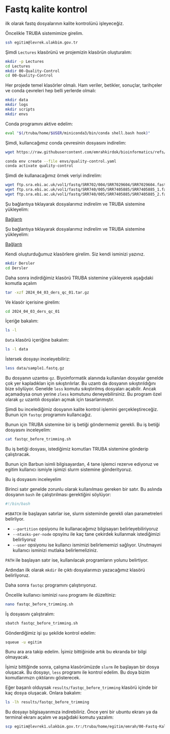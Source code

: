 # Fastq kalite kontrol

ilk olarak fastq dosyalarının kalite kontrolünü işleyeceğiz.

Öncelikle TRUBA sistemimize girelim.

```bash
ssh egitim@levrek.ulakbim.gov.tr
```

Şimdi `Lectures` klasörünü ve projemizin klasörün oluşturalım:

```bash
mkdir -p Lectures
cd Lectures
mkdir 00-Quality-Control
cd 00-Quality-Control
```

Her projede temel klasörler olmalı. Ham veriler, betikler, sonuçlar, tarihçeler ve conda çevreleri hep belli yerlerde olmalı:

```bash
mkdir data
mkdir logs
mkdir scripts
mkdir envs
```

Conda programını aktive edelim:

```bash
eval "$(/truba/home/$USER/miniconda3/bin/conda shell.bash hook)"
```

Şimdi, kullancağımız conda çevresinin dosyasını indirelim:

```bash
wget https://raw.githubusercontent.com/emrahkirdok/bioinformatics/refs/heads/main/09-scripts/01-environments/quality-control.yaml

conda env create --file envs/quality-control.yaml
conda activate quality-control
```

Şimdi de kullanacağımız örnek veriyi indirelim:

```bash
wget ftp.sra.ebi.ac.uk/vol1/fastq/SRR702/004/SRR7029604/SRR7029604.fastq.gz -P data/
wget ftp.sra.ebi.ac.uk/vol1/fastq/SRR740/005/SRR7405885/SRR7405885_1.fastq.gz -P data/
wget ftp.sra.ebi.ac.uk/vol1/fastq/SRR740/005/SRR7405885/SRR7405885_2.fastq.gz -P data/
```


Şu bağlantıya tıklayarak dosyalarımız indirelim ve TRUBA sistemine yükleyelim:

[Bağlantı](https://drive.google.com/file/d/1v3GF_Z9bLWfVim_IqQv_WPxngoSLQ2W6/view)

Şu bağlantıya tıklayarak dosyalarımız indirelim ve TRUBA sistemine yükleyelim:

[Bağlantı](https://drive.google.com/file/d/1v3GF_Z9bLWfVim_IqQv_WPxngoSLQ2W6/view)

Kendi oluşturduğumuz klasörlere girelim. Siz kendi isminizi yazınız.

```bash
mkdir Dersler
cd Dersler
```

Daha sonra indirdiğimiz klasörü TRUBA sistemine yükleyerek aşağıdaki komutla açalım

```bash
tar -xzf 2024_04_03_ders_qc_01.tar.gz
```

Ve klasör içerisine girelim:

```bash
cd 2024_04_03_ders_qc_01
```

İçeriğe bakalım:

```bash
ls -l
```

`Data` klasörü içeriğine bakalım:

```bash
ls -l data
``` 

İstersek dosyayı inceleyebiliriz:

```bash
less data/sample1.fastq.gz
```

Bu dosyanın uzantısı `gz`. Biyoinformatik alanında kullanılan dosyalar genelde çok yer kapladıkları için sıkıştırılırlar. Bu uzantı da dosyanın sıkıştırıldığını bize söylüyor. Genelde `less` komutu sıkıştırılmış dosyaları açabilir. Ancak açamadıysa onun yerine `zless` komutunu deneyebilirsiniz. Bu program özel olarak `gz` uzantılı dosyaları açmak için tasarlanmıştır.

Şimdi bu incelediğimiz dosyanın kalite kontrol işlemini gerçekleştireceğiz. Bunun için `fastqc` programını kullancağız.

Bunun için TRUBA sistemine bir iş betiği göndermemiz gerekli. Bu iş betiği dosyasını inceleyelim:

```bash
cat fastqc_before_trimming.sh
```

Bu iş betiği dosyası, istediğimiz komutları TRUBA sistemine gönderip çalıştıracak.

Bunun için Barbun isimli bilgisayardan, 4 tane işlemci rezerve ediyoruz ve egitim kullanıcı ismiyle işimizi slurm sistemine gönderityoruz.

Bu iş dosyasını inceleyelim

Birinci satır genelde zorunlu olarak kullanılması gereken bir satır. Bu aslında dosyanın `bash` ile çalıştırılması gerektiğini söylüyor:

```bash
#!/bin/bash
```

`#SBATCH` ile başlayan satırlar ise, slurm sisteminde gerekli olan parametreleri belirliyor.

+ `--partition` opsiyonu ile kullanacağımız bilgisayarı belirleyebiliriyoruz
+ `--ntasks-per-node` opsyinu ile kaç tane çekirdek kullanmak istediğimizi belirliyoruz
+ `--user` opsiyonu ise kullancı ismimizi belirlememizi sağlıyor. Unutmayıni kullanıcı isminizi mutlaka belirlemeliziniz.

`PATH` ile başlayan satır ise, kullanılacak programların yolunu belirtiyor.

Ardından ilk olarak `mkdir` ile çıktı dosyalarımızı yazacağımız klasörü belirliyoruz.

Daha sonra `fastqc` programını çalıştırıyoruz.

Öncelile kullanıcı isminizi `nano` programı ile düzeltiniz:

```bash
nano fastqc_before_trimming.sh
```

İş dosyasını çalıştıralım:

```bash
sbatch fastqc_before_trimming.sh
```

Gönderdiğimiz işi şu şekilde kontrol edelim:

```bash
squeue -u egitim
```

Bunu ara ara takip edelim. İşimiz bittiğinide artık bu ekranda bir bilgi olmayacak.

İşimiz bittiğinde sonra, çalışma klasörümüzde `slurm` ile başlayan bir dosya oluşacak. Bu dosyayı, `less` programı ile kontrol edelim. Bu doya bizim komutlarımızn çıktılarını gösterecek.

Eğer başarılı olduysak `results/fastqc_before_trimming` klasörü içinde bir kaç dosya oluşacak. Onlara bakalım:

```bash
ls -lh results/fastqc_before_trimming
```

Bu dosyayı bilgisayarımıza indirebiliriz. Önce yeni bir ubuntu ekranı ya da terminal ekranı açalım ve aşağıdaki komutu yazalım:

```bash
scp egitim@levrek1.ulakbim.gov.tr:/truba/home/egitim/emrah/00-Fastq-Kalite-Kontrol/results/fastqc-before-trimming/*html .
```
